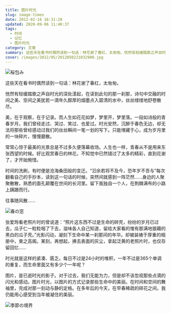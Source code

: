 ```yaml
---
title: 图片时光
slug: image-times
date: 2012-02-16 16:31:28
updated: 2020-09-06 11:40:37
tags:
  - 时间
  - 记忆
  - 图片时光
category: 文章
summary: 这些天在看书时偶然读到一句话：林花谢了春红，太匆匆。恍然有轻缓踏歌之声自时光的深处漾起，在读到此句的那一刹那，诗句中交融的时间之美、空间之美犹若一滴年久醇厚的烟墨点入碧清的水中，丝丝缕缕地舒卷散尽。
cover: /images/2012/05/2012050221032900.jpg
---
```


![桜包み](/images/2012/05/2012050320564300.jpg)

这些天在看书时偶然读到一句话：林花谢了春红，太匆匆。

恍然有轻缓踏歌之声自时光的深处漾起，在读到此句的那一刹那，诗句中交融的时间之美、空间之美犹若一滴年久醇厚的烟墨点入碧清的水中，丝丝缕缕地舒卷散尽。

美，在于观察，在于记录。而人生如花花如梦，梦里开，梦里落。一段如诗般的青春岁月，我们曾经走过、哭过、笑过、也爱过。时光安然，沉醉于春色无边，却无法将那些曾经感动过我们的丝丝瞬间一笔一划的写下。只能埋藏于心，成为岁月里的一块碎片，慢慢磨散。

常常心惊于最美的光景总是不过多久便落幕收场。人生也一样，青春从不是用来东张西望的时候。好比观赏春日的林花，不知觉中已然错过了太多的精彩，直到花谢了，才开始惋惜。

时间的洗刷，有时便是沧海桑田般的变迁。“汩余若将不及今，恐年岁不吾与”每次翻看自己的手抄本，读到这一句话的时候，突然间就感到一阵茫然……身边的人聚聚散散，熟悉的面孔颠覆在世间的长河里。留下我独自一个人，在荆棘满布的小路上蹒跚而行。

往事随风散……

![春の窓](/images/2012/05/2012050320583300.jpg)

张爱玲看老照片时的曾说道：“照片这东西不过是生命的碎壳，纷纷的岁月已过去，瓜子仁一粒粒咽了下去，滋味各人自己知道，留给大家看的惟有那满地狼藉的黑白的瓜子壳。”光影闪动，凝刻下生命中某一刹那间的年华。却被装裱于厚重的相册中，束之高阁。某刻，再想起，拂去表面的灰尘，拿起泛黄的老照片时，也仅存留回忆……

时光就是这样的紧凑、匮乏。每日不过是24小时的堆积，一年不过是365个单调的重复，而生命里面又有多少个一年呢？

图片，是已逝时光的影子。对于过去，我们无能为力，但是却不该忽视那些点滴的闪光和感动。图片时光，以图片的方式记录那些生命中的美丽。在时间和空间的舞袖里，完成对那一刻动与静的定格。在多年后的今天，在早春稀疏的碎花之间，我仍能用心感受到当年被凝住的美丽。

![季節の境界](/images/2012/05/2012050321012100.jpg)
